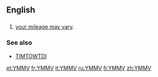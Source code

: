 ==English==

==={{initialism-old|en}}===
{{head|en}}

# {{context|Internet|lang=en}} [[your mileage may vary]].

===See also===
* [[TIMTOWTDI]]

[[et:YMMV]]
[[fr:YMMV]]
[[it:YMMV]]
[[ru:YMMV]]
[[fi:YMMV]]
[[zh:YMMV]]